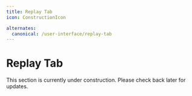 ```yaml
---
title: Replay Tab
icon: ConstructionIcon

alternates:
  canonical: /user-interface/replay-tab
---
```


# Replay Tab




<Callout type="warning" title="Work In Progress">
  This section is currently under construction. Please check back later for updates.
</Callout>